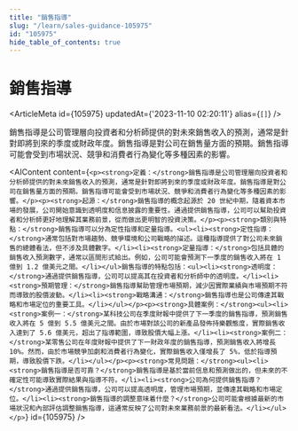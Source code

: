 ```yaml
---
title: "銷售指導"
slug: "/learn/sales-guidance-105975"
id: "105975"
hide_table_of_contents: true
---
```



# 銷售指導

<ArticleMeta id={105975} updatedAt={'2023-11-10 02:20:11'} alias={`[]`} />
<div className='border-solid border-b border-t-0 my-4 border-[var(--ifm-color-gray-300)]' />

銷售指導是公司管理層向投資者和分析師提供的對未來銷售收入的預測，通常是針對即將到來的季度或財政年度。銷售指導是對公司在銷售量方面的預期。銷售指導可能會受到市場狀況、競爭和消費者行為變化等多種因素的影響。

<AIContent content={`<p><strong>定義：</strong>銷售指導是公司管理層向投資者和分析師提供的對未來銷售收入的預測，通常是針對即將到來的季度或財政年度。銷售指導是對公司在銷售量方面的預期。銷售指導可能會受到市場狀況、競爭和消費者行為變化等多種因素的影響。</p><p><strong>起源：</strong>銷售指導的概念起源於 20 世紀中期，隨着資本市場的發展，公司開始意識到透明度和信息披露的重要性。通過提供銷售指導，公司可以幫助投資者和分析師更好地理解其業務前景，從而做出更明智的投資決策。</p><p><strong>類別與特點：</strong>銷售指導可以分為定性指導和定量指導。<ul><li><strong>定性指導：</strong>通常包括對市場趨勢、競爭環境和公司戰略的描述。這種指導提供了對公司未來銷售的總體看法，但不涉及具體數字。</li><li><strong>定量指導：</strong>包括具體的銷售收入預測數字，通常以區間形式給出。例如，公司可能會預測下一季度的銷售收入將在 1 億到 1.2 億美元之間。</li></ul>銷售指導的特點包括：<ul><li><strong>透明度：</strong>通過提供銷售指導，公司可以提高其在投資者和分析師中的透明度。</li><li><strong>預期管理：</strong>銷售指導幫助管理市場預期，減少因實際業績與市場預期不符而導致的股價波動。</li><li><strong>戰略溝通：</strong>銷售指導也是公司傳達其戰略和市場定位的重要工具。</li></ul></p><p><strong>具體案例：</strong><ul><li><strong>案例一：</strong>某科技公司在季度財報中提供了下一季度的銷售指導，預測銷售收入將在 5 億到 5.5 億美元之間。由於市場對該公司的新產品發佈持樂觀態度，實際銷售收入達到了 5.6 億美元，超出了指導範圍，導致股價大幅上漲。</li><li><strong>案例二：</strong>某零售公司在年度財報中提供了下一財政年度的銷售指導，預測銷售收入將增長 10%。然而，由於市場競爭加劇和消費者行為變化，實際銷售收入僅增長了 5%，低於指導預期，導致股價下跌。</li></ul></p><p><strong>常見問題：</strong><ul><li><strong>銷售指導是否可靠？</strong>銷售指導是基於當前信息和預測做出的，但未來的不確定性可能導致實際結果與指導不符。</li><li><strong>公司為何提供銷售指導？</strong>通過提供銷售指導，公司可以提高透明度，管理市場預期，並傳達其戰略和市場定位。</li><li><strong>銷售指導的調整意味着什麼？</strong>公司可能會根據最新的市場狀況和內部評估調整銷售指導，這通常反映了公司對未來業務前景的最新看法。</li></ul></p>`} id={105975} />
